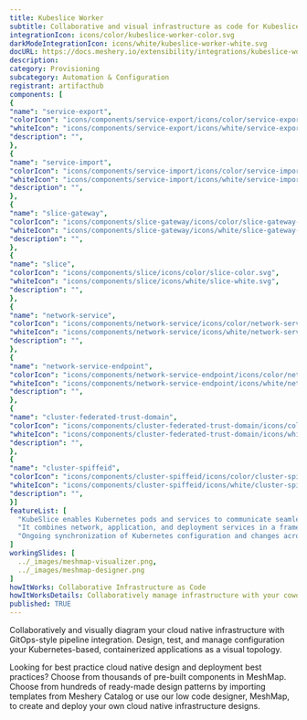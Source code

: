 ```yaml
---
title: Kubeslice Worker
subtitle: Collaborative and visual infrastructure as code for Kubeslice Worker
integrationIcon: icons/color/kubeslice-worker-color.svg
darkModeIntegrationIcon: icons/white/kubeslice-worker-white.svg
docURL: https://docs.meshery.io/extensibility/integrations/kubeslice-worker
description: 
category: Provisioning
subcategory: Automation & Configuration
registrant: artifacthub
components: [
{
"name": "service-export",
"colorIcon": "icons/components/service-export/icons/color/service-export-color.svg",
"whiteIcon": "icons/components/service-export/icons/white/service-export-white.svg",
"description": "",
},
{
"name": "service-import",
"colorIcon": "icons/components/service-import/icons/color/service-import-color.svg",
"whiteIcon": "icons/components/service-import/icons/white/service-import-white.svg",
"description": "",
},
{
"name": "slice-gateway",
"colorIcon": "icons/components/slice-gateway/icons/color/slice-gateway-color.svg",
"whiteIcon": "icons/components/slice-gateway/icons/white/slice-gateway-white.svg",
"description": "",
},
{
"name": "slice",
"colorIcon": "icons/components/slice/icons/color/slice-color.svg",
"whiteIcon": "icons/components/slice/icons/white/slice-white.svg",
"description": "",
},
{
"name": "network-service",
"colorIcon": "icons/components/network-service/icons/color/network-service-color.svg",
"whiteIcon": "icons/components/network-service/icons/white/network-service-white.svg",
"description": "",
},
{
"name": "network-service-endpoint",
"colorIcon": "icons/components/network-service-endpoint/icons/color/network-service-endpoint-color.svg",
"whiteIcon": "icons/components/network-service-endpoint/icons/white/network-service-endpoint-white.svg",
"description": "",
},
{
"name": "cluster-federated-trust-domain",
"colorIcon": "icons/components/cluster-federated-trust-domain/icons/color/cluster-federated-trust-domain-color.svg",
"whiteIcon": "icons/components/cluster-federated-trust-domain/icons/white/cluster-federated-trust-domain-white.svg",
"description": "",
},
{
"name": "cluster-spiffeid",
"colorIcon": "icons/components/cluster-spiffeid/icons/color/cluster-spiffeid-color.svg",
"whiteIcon": "icons/components/cluster-spiffeid/icons/white/cluster-spiffeid-white.svg",
"description": "",
}]
featureList: [
  "KubeSlice enables Kubernetes pods and services to communicate seamlessly across clusters, clouds, edges, and data centers by creating logical application boundaries known as Slices.",
  "It combines network, application, and deployment services in a framework to accelerate application deployment in a multi-cluster, multi-tenant environment.",
  "Ongoing synchronization of Kubernetes configuration and changes across any number of clusters."
]
workingSlides: [
  ../_images/meshmap-visualizer.png,
  ../_images/meshmap-designer.png
]
howItWorks: Collaborative Infrastructure as Code
howItWorksDetails: Collaboratively manage infrastructure with your coworkers synchronously sharing the same designs.
published: TRUE
---
```

<p>

</p>
<p>
    Collaboratively and visually diagram your cloud native infrastructure with GitOps-style pipeline integration. Design, test, and manage configuration your Kubernetes-based, containerized applications as a visual topology.
</p>
<p>
    Looking for best practice cloud native design and deployment best practices? Choose from thousands of pre-built components in MeshMap. Choose from hundreds of ready-made design patterns by importing templates from Meshery Catalog or use our low code designer, MeshMap, to create and deploy your own cloud native infrastructure designs.
</p>
